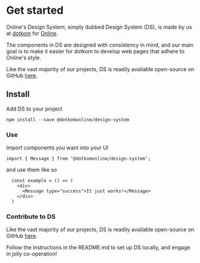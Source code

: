 
<Meta title="Design System|Intro" />

<Logo />

#

# Get started

Online's Design System, simply dubbed Design System (DS), is made by us at [dotkom](https://github.com/dotkom/) for [Online](https://online.ntnu.no/).

The components in DS are designed with consistency in mind, and our main goal is to make it easier for dotkom to develop web pages that adhere to Online's style.

Like the vast majority of our projects, DS is readily available open-source on GitHub [here](https://github.com/dotkom/design-system/).

## Install

Add DS to your project

`npm install --save @dotkomonline/design-system`

### **Use**

Import components you want into your UI

`import { Message } from ‘@dotkomonline/design-system’;`

and use them like so

```
  const example = () => (
    <div>
      <Message type="success">It just works!</Message>
    </div>
  )
```

### Contribute to DS

Like the vast majority of our projects, DS is readily available open-source on GitHub [here](https://github.com/dotkom/design-system/).

Follow the instructions in the README.md to set up DS locally, and engage in jolly co-operation!
